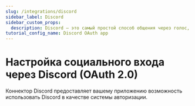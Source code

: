 ```yaml
---
slug: /integrations/discord
sidebar_label: Discord
sidebar_custom_props:
  description: Discord — это самый простой способ общения через голос, видео и текст.
tutorial_config_name: Discord OAuth app
---
```




# Настройка социального входа через Discord (OAuth 2.0)

Коннектор Discord предоставляет вашему приложению возможность использовать Discord в качестве системы авторизации.

<GuideTip />

<Integration />
